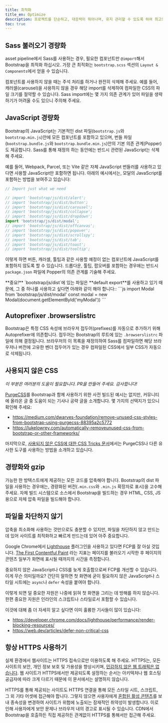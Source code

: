 ```yaml
---
title: 최적화
title_en: Optimize
description: 프로젝트를 단순하고, 대응력이 뛰어나며, 유지 관리할 수 있도록 하여 최고의 경험을 제공하고 보다 중요한 일에 집중할 수 있습니다.
toc: true
---
```


## Sass 불러오기 경량화

asset pipeline에서 Sass를 사용하는 경우, 필요한 컴포넌트만 `@import`해서 Bootstrap을 최적화 하십시오. 가장 큰 최적화는 `bootstrap.scss` 섹션의 `Layout & Components`에서 얻을 수 있습니다.

<ScssDocs name="import-stack" file="scss/bootstrap.scss" />


컴포넌트를 사용하지 않을 때는 주석 처리를 하거나 완전히 삭제해 주세요. 예를 들어, 캐러셀(carousel)을 사용하지 않을 경우 해당 import를 삭제하여 컴파일한 CSS의 파일 크기를 절약할 수 있습니다. Sass import에는 몇 가지 의존 관계가 있어 파일을 생략하기가 어려울 수도 있으니 주의해 주세요.

## JavaScript 경량화

Bootstrap의 JavaScript는 기본적인 dist 파일(`bootstrap.js`와 `bootstrap.min.js`)안에 모든 컴포넌트를 포함하고 있으며, 번들 파일(`bootstrap.bundle.js`와 `bootstrap.bundle.min.js`)안의 기본 의존 관계(Popper)도 제공합니다. Sass를 통해 재정의 하는 동안에는 반드시 관련된 JavaScript는 삭제해 주세요.

예를 들어, Webpack, Parcel, 또는 Vite 같은 자체 JavaScript 번들러를 사용하고 있다면 사용할 JavaScript만 포함하면 됩니다. 아래의 예시에서는, 모달의 JavaScript를 포함하는 방법을 보여주고 있습니다:
```js
// Import just what we need

// import 'bootstrap/js/dist/alert';
// import 'bootstrap/js/dist/button';
// import 'bootstrap/js/dist/carousel';
// import 'bootstrap/js/dist/collapse';
// import 'bootstrap/js/dist/dropdown';
import 'bootstrap/js/dist/modal';
// import 'bootstrap/js/dist/offcanvas';
// import 'bootstrap/js/dist/popover';
// import 'bootstrap/js/dist/scrollspy';
// import 'bootstrap/js/dist/tab';
// import 'bootstrap/js/dist/toast';
// import 'bootstrap/js/dist/tooltip';
```

이렇게 하면 버튼, 캐러셀, 툴팁과 같은 사용할 예정이 없는 컴포넌트에 JavaScript를 포함하지 않도록 할 수 있습니다. 드롭다운, 툴팁, 팝오버를 포함하는 경우에는 반드시 `package.json` 파일에 Popper의 의존 관계를 기술해 주세요.

<Callout type="info">
**중요!** `bootstrap/js/dist`에 있는 파일은 **default export**를 사용하고 있기 때문에, 그 중 하나를 사용하고 싶다면 아래와 같이 해야 합니다::
```js
import Modal from 'bootstrap/js/dist/modal'
const modal = new Modal(document.getElementById('myModal'))
```
</Callout>

## Autoprefixer .browserslistrc

Bootstrap은 특정 CSS 속성에 브라우저 접두어(prefixes)를 자동으로 추가하기 위해 Autoprefixer에 의존합니다. 접두어는 Bootstrap의 루트에 있는 `.browserslistrc` 파일에 의해 결정됩니다. 브라우저의 이 목록을 재정의하여 Sass를 컴파일하면 해당 브라우저나 버전에 고유한 벤더 접두어가 있는 경우 컴파일된 CSS에서 일부 CSS가 자동으로 삭제됩니다.

## 사용되지 않은 CSS

_이 부분은 여러분의 도움이 필요합니다. PR을 만들어 주세요. 감사합니다!_

[PurgeCSS](https://github.com/FullHuman/purgecss)를  Bootstrap과 함께 사용하기 위한 사전 빌드된 예시는 없지만, 커뮤니티에 올라온 글 중 도움이 되는 기사나 공략 글을 소개합니다. 몇 가지의 선택지가 있으니 확인해 주세요:

- https://medium.com/dwarves-foundation/remove-unused-css-styles-from-bootstrap-using-purgecss-88395a2c5772
- https://lukelowrey.com/automatically-removeunused-css-from-bootstrap-or-other-frameworks/

마지막으로, [사용되지 않은 CSS에 대한 CSS Tricks 문서](https://css-tricks.com/how-do-you-remove-unused-css-from-a-site/)에서는 PurgeCSS나 다른 유사한 도구를 사용하는 방법을 소개하고 있습니다.

## 경량화와 gzip

가능한 한 방텍스트에게 제공하는 모든 코드를 압축해야 합니다. Bootstrap의 dist 파일을 사용하는 경우에는, 경량화된 버전(`.min.css`와 `.min.js` 확장자로 표시)을 고수해 주세요. 자체 빌드 시스템으로 소스에서 Bootstrap을 빌드하는 경우 HTML, CSS, JS용으로 자체 압축 파일을 빌드해야 합니다.

## 파일을 차단하지 않기

압축을 최소화해 사용하는 것만으로도 충분할 수 있지만, 파일을 차단하지 않고 만드는 데 있어 사이트를 최적화하고 빠르게 만드는데 있어 아주 중요합니다.

Google Chrome에서 [Lighthouse](https://developers.google.com/web/tools/lighthouse/) 플러그인을 사용하고 있다면 FCP를 잘 아실 것입니다. [The First Contentful Paint](https://web.dev/articles/fcp/) 라는 지표는 페이지를 불러오기 시작한 후 페이지의 콘텐츠 일부가 화면에 표시될 때까지의 시간을 측정합니다.

중요하지 않은 JavaScript나 CSS를 늦게 호출함으로써 FCP를 개선할 수 있습니다. 이게 무슨 의미일까요? 간단히 말하면 첫 화면에 굳이 필요하지 않은 JavaScript나 스타일 시트에는 `async`나 `defer` 속성을 붙여야 합니다.

이렇게 되면 덜 중요한 자원은 나중에 읽혀 첫 화면을 그리는 데 방해를 하지 않습니다. 한편 중요한 자원은 인라인의 스크립트나 스타일로서 포함할 수 있습니다.

이것에 대해 좀 더 자세히 알고 싶다면 이미 훌륭한 기사들이 많이 있습니다:

- https://developer.chrome.com/docs/lighthouse/performance/render-blocking-resources/
- https://web.dev/articles/defer-non-critical-css

## 항상 HTTPS 사용하기

실제 환경에서 웹사이트는 HTTPS 접속으로만 이용하도록 해 주세요. HTTPS는, 모든 사이트의 보안, 개인 정보 보호 및 가용성을 향상시키며, [민감하지 않은 웹 트래픽은 없습니다](https://https.cio.gov/everything/). 웹 사이트가 HTTPS에서만 제공되도록 설정하는 순서는 아키텍처나 웹 호스팅 공급자에 따라 크게 다르기 때문에 이 문서에서는 설명하지 않습니다.

HTTPS를 통해 제공되는 사이트도 HTTPS 연결을 통해 모든 스타일 시트, 스크립트, 그 외 기타 어셋에 접근해야 합니다. 그렇지 않으면 사용자에게 [혼합된 활성 콘텐츠](https://developer.mozilla.org/en-US/docs/Web/Security/Mixed_content)를 보내 종속성을 변경하여 사이트가 위험에 노출되는 잠재적인 취약성이 발생합니다. 이로 인해 사용자에게 보안 문제나 브라우저 내의 경고로 표시될 수 있습니다. CDN에서 Bootstrap을 호출하든 직접 제공하든 관계없이 HTTPS를 통해서만 접근해 주세요.
